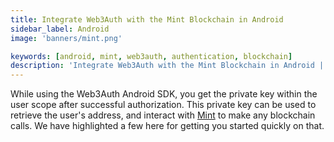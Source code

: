 ```yaml
---
title: Integrate Web3Auth with the Mint Blockchain in Android
sidebar_label: Android
image: 'banners/mint.png'

keywords: [android, mint, web3auth, authentication, blockchain]
description: 'Integrate Web3Auth with the Mint Blockchain in Android | Embedded Wallets'
---
```



<SEO
  title="Integrate Web3Auth with the Mint Blockchain in Android"
  description="Integrate Web3Auth with the Mint Blockchain in Android | Embedded Wallets"
  image="https://web3auth.io/docs/banners/mint.png"
  slug="/embedded-wallets/connect-blockchain/evm/mint/android"
/>

While using the Web3Auth Android SDK, you get the private key within the user scope after successful authorization. This private key can be used to retrieve the user's address, and interact with [Mint](https://mintscan.io/) to make any blockchain calls. We have highlighted a few here for getting you started quickly on that.

<EVMInteraction />
